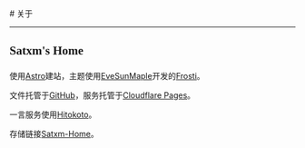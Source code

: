 
<BaseLayout title="关于">
  <BaseCard title="关于">
# 关于

---

## <p style="font-family: 'Engravers\' Old English BT';">Satxm's Home</p>

使用<a href="https://astro.build/" target="_blank">Astro</a>建站，主题使用<a href="https://github.com/EveSunMaple" target="_blank">EveSunMaple</a>开发的<a href="https://github.com/EveSunMaple/Frosti" target="_blank">Frosti</a>。

文件托管于<a href="https://github.com/" target="_blank">GitHub</a>，服务托管于<a href="https://cloudflare.com/" target="_blank">Cloudflare Pages</a>。

一言服务使用<a href="https://hitokoto.cn/" target="_blank">Hitokoto</a>。

存储链接<a href="https://github.com/Satxm/satxm-home" target="_blank">Satxm-Home</a>。

  </BaseCard>
</BaseLayout>
